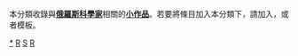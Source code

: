 {{Catnav|頁面分類|人类社会|社会小作品|科學小作品|科學家小作品}}
{{Catnav|頁面分類|人物|各國人物|俄羅斯人|俄羅斯科學家}}
{{Catnav|頁面分類|人物|各國人物|俄羅斯人|俄羅斯人物小作品}}
{{Catnav|頁面分類|人物|各國人物|各國科學家|俄羅斯科學家}}
{{Catnav|頁面分類|人物|人物小作品|各职业人物小作品|科學家小作品}}
{{Catnav|頁面分類|人物|各職業人物|各职业人物小作品|科學家小作品}}
{{Catnav|頁面分類|人物|各職業人物|科學家|科學家小作品}}
{{Catnav|頁面分類|科學學科|科學|科學小作品|科學家小作品}}
{{Catnav|頁面分類|科學學科|科學|科學家|科學家小作品}}
{{hiddencat}}
本分類收錄與'''[[俄羅斯|俄羅斯]][[:Category:俄羅斯科學家|科學家]]'''相關的'''[[Wikipedia:小作品|小作品]]'''。若要將條目加入本分類下，請加入'''{{tl|Russia-scientist-stub}}'''，或者'''{{tl|俄羅斯科學家小作品}}'''模板。

[[category:俄羅斯科學家|*]]
[[category:歐洲科學家小作品|R]]
[[category:俄羅斯人物小作品|S]]
[[category:小作品类别|R]]